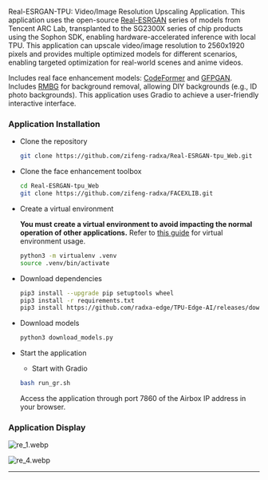 Real-ESRGAN-TPU: Video/Image Resolution Upscaling Application. This application uses the open-source [Real-ESRGAN](https://github.com/xinntao/Real-ESRGAN) series of models from Tencent ARC Lab, transplanted to the SG2300X series of chip products using the Sophon SDK, enabling hardware-accelerated inference with local TPU. This application can upscale video/image resolution to 2560x1920 pixels and provides multiple optimized models for different scenarios, enabling targeted optimization for real-world scenes and anime videos.

Includes real face enhancement models: [CodeFormer](https://github.com/sczhou/CodeFormer) and [GFPGAN](https://github.com/TencentARC/GFPGAN).
Includes [RMBG](https://github.com/chenxwh/cog-RMBG) for background removal, allowing DIY backgrounds (e.g., ID photo backgrounds). This application uses Gradio to achieve a user-friendly interactive interface.

### Application Installation

- Clone the repository

  ```bash
  git clone https://github.com/zifeng-radxa/Real-ESRGAN-tpu_Web.git
  ```

- Clone the face enhancement toolbox

  ```bash
  cd Real-ESRGAN-tpu_Web
  git clone https://github.com/zifeng-radxa/FACEXLIB.git
  ```

- Create a virtual environment

  **You must create a virtual environment to avoid impacting the normal operation of other applications.** Refer to [this guide](../ai-tools/virtualenv_usage) for virtual environment usage.

  ```bash
  python3 -m virtualenv .venv
  source .venv/bin/activate
  ```

- Download dependencies

  ```bash
  pip3 install --upgrade pip setuptools wheel
  pip3 install -r requirements.txt
  pip3 install https://github.com/radxa-edge/TPU-Edge-AI/releases/download/v0.1.0/tpu_perf-1.2.31-py3-none-manylinux2014_aarch64.whl
  ```

- Download models

  ```bash
  python3 download_models.py
  ```

- Start the application

  - Start with Gradio

  ```bash
  bash run_gr.sh
  ```

  Access the application through port 7860 of the Airbox IP address in your browser.

### Application Display

![re_1.webp](/img/general-tutorial/tpu_ai/re_2.webp)

![re_4.webp](/img/general-tutorial/tpu_ai/re_4.webp)

---
